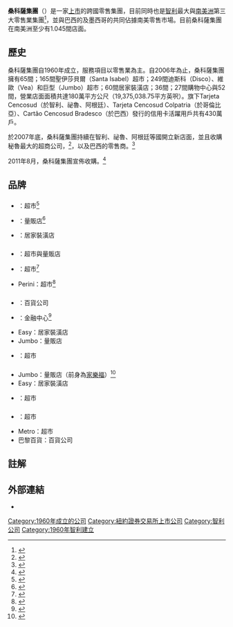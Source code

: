 {{Infobox company 
| name   = 桑科薩集團
| name_en =Centros Comerciales Sudamericanos S.A. 
| logo   =  Cencosud-2014.svg
| type   =  [[股份有限公司|股份有限公司]]
| traded_as      =  {{BCS|CENCOSUD}}<br/>  {{NYSE|CNCO}}<ref name=Dinero>{{cite web| url=http://www.dinero.com/edicion-impresa/negocios/articulo/el-rey-del-comercio/162515| title=The king trade| date=October 25, 2012| publisher=Dinero| access-date=December 29, 2015| archive-url=https://web.archive.org/web/20160701203834/http://www.dinero.com/edicion-impresa/negocios/articulo/el-rey-del-comercio/162515| archive-date=2016-07-01| dead-url=yes}}</ref> 
| company_slogan =
| foundation     = 1960年
| location       = {{CHI}}[[聖地亞哥-德智利|聖地亞哥]]
| key_people     = {{le|霍斯特·鮑曼|Horst Paulmann}}<ref name=Dinero/><small>（總裁兼CEO）</small>
| industry = [[零售|零售業]]
| num_employees  = 126,530
| products       = [[量販店|量販店]] <br /> [[超級市場|超級市場]] <br /> [[購物中心|購物中心]] <br /> [[百貨公司|百貨公司]]
| revenue  = {{increase}} $140億[[美元|美元]]  <small>（2021年）</small> 
| net_income = {{decrease}} $10億[[美元|美元]] <small>（2021年）</small>
| homepage       = {{URL|https://www.cencosud.com/}}
}}

'''桑科薩集團'''（{{lang-en|Cencosud}}）是一家[[上市公司|上市]]的跨國零售集團，目前同時也是[[智利|智利]]最大與[[南美洲|南美洲]]第三大零售業集團<ref>{{cite web| url=http://losandes.com.ar/article/santiago-no-le-teme-a-las-alturas| title=Santiago is not afraid of heights| date=August 23, 2015| publisher=Los Andes| access-date=December 29, 2015| archive-date=2015-12-22| archive-url=https://web.archive.org/web/20151222150252/http://losandes.com.ar/article/santiago-no-le-teme-a-las-alturas| dead-url=no}}</ref>，並與巴西的{{le|面包山集團|Grupo Pão de Açúcar}}及墨西哥的{{le|沃爾瑪墨西哥與中美洲分公司|Walmart de México y Centroamérica}}共同佔據南美零售市場。目前桑科薩集團在南美洲至少有1.045間店面。 

==歷史==
桑科薩集團自1960年成立，服務項目以零售業為主。自2006年為止，桑科薩集團擁有65間{{le|巨型 (智利商店)|Jumbo (hypermarkets)|巨型量販店}}；165間聖伊莎貝爾（Santa Isabel）超市；249間迪斯科（Disco）、維歐（Vea）和巨型（Jumbo）超市；60間{{le|Easy (智利商店)|Easy (store)|Easy}}居家裝潢店；36間{{le|巴黎 (智利商店)|París (retail)|巴黎百貨公司}}；27間購物中心與52間{{le|巴黎銀行|Banco Paris}}，營業店面面積共達180萬平方公尺（19,375,038.75平方英呎）。旗下Tarjeta Cencosud（於智利、祕魯、阿根廷）、Tarjeta Cencosud Colpatria（於哥倫比亞）、Cartão Cencosud Bradesco（於巴西）發行的信用卡活躍用戶共有430萬戶。

於2007年底，桑科薩集團持續在智利、祕魯、阿根廷等國開立新店面，並且收購秘魯最大的超商公司{{le|Wong (超級市場)|Wong (supermarket)|Wong}}，<ref>{{cite web | url=http://www.economiaynegocios.cl/noticias/noticias.asp?id=38738 | title=Asociación con Wong pavimenta ingreso de Cencosud a Perú | author=Economía y Negocios | date=2007-12-17 | accessdate=2016-08-10 | archive-date=2012-07-31 | archive-url=https://www.webcitation.org/69ZdihYZK?url=http://www.economiaynegocios.cl/noticias/noticias.asp?id=38738 | dead-url=no }}</ref>，以及巴西的零售商{{link-pt|GBarbosa|G Barbosa}}。<ref>{{cite web | url=http://www.lanacion.cl/noticias/economia/cencosud-anuncia-compra-de-supermercados-brasilenos-gbarbosa/2007-11-07/143600.html | title=Cencosud anuncia compra de supermercados brasileños GBarbosa | date=2007-11-07 | publisher=Lanacion | deadurl=yes | archiveurl=https://web.archive.org/web/20160815185954/http://www.lanacion.cl/noticias/economia/cencosud-anuncia-compra-de-supermercados-brasilenos-gbarbosa/2007-11-07/143600.html | archivedate=2016-08-15 }}</ref>

2011年8月，桑科薩集團宣佈收購{{link-es|約翰遜百貨公司|Johnson (tienda)}}。<ref>{{cite web |author=Radio Bío-Bío |title=Cencosud anuncia adquisición del 85,58% de Johnson's |url=http://www.biobiochile.cl/2011/10/07/cencosud-anuncia-adquisicion-del-8558-de-johnsons.shtml |date=October 7, 2011 |accessdate=July 22, 2012 |archive-date=2016-03-05 |archive-url=https://web.archive.org/web/20160305072242/http://www.biobiochile.cl/2011/10/07/cencosud-anuncia-adquisicion-del-8558-de-johnsons.shtml |dead-url=no }}</ref>

==品牌==
==={{ARG}}===
*{{link-es|Vea|Supermercados Vea}}：超市<ref>{{cite web |url=http://www.supermercadosvea.com.ar/historia.html |title=Historia |accessdate=February 26, 2015 |publisher=Vea official website |archive-url=https://web.archive.org/web/20160825221614/http://supermercadosvea.com.ar/historia.html |archive-date=2016-08-25 |dead-url=yes }}</ref>
*{{link-en|Jumbo|Jumbo (hypermarkets)|Jumbo|}}：量販店<ref>{{cite web |title=Historia |date=April 16, 2011 |publisher=Jumbo.com.ar |url=http://www.jumbo.com.ar/historia.php |accessdate=November 19, 2015 |deadurl=yes |archiveurl=https://web.archive.org/web/20130511174803/http://www.jumbo.com.ar/historia.php |archivedate=2013-05-11 }}</ref>
*{{le|Easy (商店)|Easy (store)|Easy}}：居家裝潢店
==={{BRA}}===
*{{link-pt|GBarbosa|G Barbosa}}：超市與量販店
*{{link-pt|Prezunic|Prezunic Supermercados}}：超市<ref>{{cite web|url=http://economia.estadao.com.br/noticias/geral,chilena-cencosud-compra-rede-prezunic-do-rio-por-r-875-milhoes-imp-,799398|title=Chilena Cencosud compra Rede Prezunic, do Rio, por R$ 875 milhões|date=2011-11-17|accessdate=2016-01-23|author=Lílian Cunha, Estadão|archive-date=2016-01-30|archive-url=https://web.archive.org/web/20160130164240/http://economia.estadao.com.br/noticias/geral,chilena-cencosud-compra-rede-prezunic-do-rio-por-r-875-milhoes-imp-,799398|dead-url=no}}</ref>
*Perini：超市<ref>{{cite web|publisher=CERET.cl|title=Cencosud cierra compra de tercer supermercado en Brasil|url=http://www.ceret.cl/noticias/cencosud-cierra-compra-de-tercer-supermercado-en-brasil/|date=29 de abril de 2010|accessdate=21 de enero de 2013|archive-url=https://web.archive.org/web/20160305160823/http://www.ceret.cl/noticias/cencosud-cierra-compra-de-tercer-supermercado-en-brasil/|archive-date=2016-03-05|dead-url=yes}}</ref>
==={{CHI}}===
*{{le|巴黎百貨公司|París (retail)|巴黎百貨}}：百貨公司
*{{le|科斯塔内拉中心|Costanera Center}}：金融中心<ref>{{cite web| url=http://www.economiaynegocios.cl/noticias/noticias.asp?id=91420| title=Costanera Center has closed 244 contracts with tenants| date=December 14, 2011| publisher=Economia y Negocios| accessdate=December 29, 2015| archive-date=2015-12-22| archive-url=https://web.archive.org/web/20151222170915/http://www.economiaynegocios.cl/noticias/noticias.asp?id=91420| dead-url=no}}</ref>
*Easy：居家裝潢店
*Jumbo：量販店
*{{le|聖伊莎貝爾 (超級市場)|Santa Isabel (supermarkets)|聖伊莎貝爾}}：超市
==={{COL}}===
*Jumbo：量販店（前身為[[家樂福|家樂福]]）<ref>{{cite web| url=http://www.elheraldo.co/noticias/economia/en-6-meses-adios-a-carrefour-y-bienvenida-a-jumbo-86362| title=Cencosud compra activos de Carrefour Colombia| publisher=El Heraldo| date=October 21, 2012| accessdate=2016-08-13| archive-date=2016-08-15| archive-url=https://web.archive.org/web/20160815053108/http://www.elheraldo.co/noticias/economia/en-6-meses-adios-a-carrefour-y-bienvenida-a-jumbo-86362| dead-url=no}}</ref>
*Easy：居家裝潢店
*{{link-es|Metro (超級市場)|Metro stores|Metro}}：超市
==={{PER}}===
*{{le|Wong (超級市場)|Wong (supermarket)|Wong}}：超市
*Metro：超市
*巴黎百貨：百貨公司

==註解==
{{reflist}}

==外部連結==
* {{official website|https://www.cencosud.com/|桑科薩集團}}

{{S&P Latin America 40}}

[[Category:1960年成立的公司|Category:1960年成立的公司]]
[[Category:紐約證券交易所上市公司|Category:紐約證券交易所上市公司]]
[[Category:智利公司|Category:智利公司]]
[[Category:1960年智利建立|Category:1960年智利建立]]